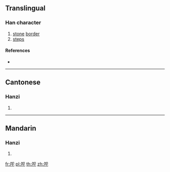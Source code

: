 {{character info/new}}
==Translingual==

===Han character===
{{Han char|rn=63|rad=戶|as=03|sn=7|four=77217|canj=HSRU,ISRU|ids=⿰戶巳, ⿰户巳}}

# [[stone]] [[border]]
# [[steps]]

====References====
* {{Han ref|kx=0415.030|dkj=11703|dj=0759.080|hdz=32258.020|uh=623A|ud=25146|bh=CAE6|bd=51942}}

----

==Cantonese==

===Hanzi===
{{yue-hanzi|jyut=[[si6]]|y=si6}}

# {{defn|lang=yue|sort=戶03}}

----

==Mandarin==

===Hanzi===
{{cmn-hanzi|pin=[[shì]] ([[shi4]])|wg=shih<sup>4</sup>}}

# {{defn|lang=cmn|sort=戶03}}

[[fr:戺]]
[[pl:戺]]
[[th:戺]]
[[zh:戺]]